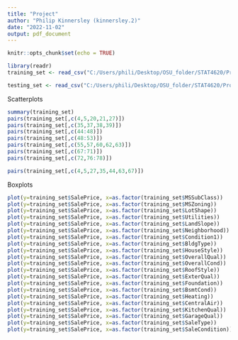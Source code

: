 ---
title: "Project"
author: "Philip Kinnersley (kinnersley.2)"
date: "2022-11-02"
output: pdf_document
---

```{r setup, include=FALSE}
knitr::opts_chunk$set(echo = TRUE)
```

```{r, warning=FALSE, message=FALSE}
library(readr)
training_set <- read_csv("C:/Users/phili/Desktop/OSU_folder/STAT4620/Proj/Ames/train.csv")

testing_set <- read_csv("C:/Users/phili/Desktop/OSU_folder/STAT4620/Proj/Ames/test.csv")

```

Scatterplots

```{r}
summary(training_set)
pairs(training_set[,c(4,5,20,21,27)])
pairs(training_set[,c(35,37,38,39)])
pairs(training_set[,c(44:48)])
pairs(training_set[,c(48:53)])
pairs(training_set[,c(55,57,60,62,63)])
pairs(training_set[,c(67:71)])
pairs(training_set[,c(72,76:78)])

pairs(training_set[,c(4,5,27,35,44,63,67)])
```

Boxplots

```{r}
plot(y=training_set$SalePrice, x=as.factor(training_set$MSSubClass))
plot(y=training_set$SalePrice, x=as.factor(training_set$MSZoning))
plot(y=training_set$SalePrice, x=as.factor(training_set$LotShape))
plot(y=training_set$SalePrice, x=as.factor(training_set$Utilities))
plot(y=training_set$SalePrice, x=as.factor(training_set$LandSlope))
plot(y=training_set$SalePrice, x=as.factor(training_set$Neighborhood))
plot(y=training_set$SalePrice, x=as.factor(training_set$Condition1))
plot(y=training_set$SalePrice, x=as.factor(training_set$BldgType))
plot(y=training_set$SalePrice, x=as.factor(training_set$HouseStyle))
plot(y=training_set$SalePrice, x=as.factor(training_set$OverallQual))
plot(y=training_set$SalePrice, x=as.factor(training_set$OverallCond))
plot(y=training_set$SalePrice, x=as.factor(training_set$RoofStyle))
plot(y=training_set$SalePrice, x=as.factor(training_set$ExterQual))
plot(y=training_set$SalePrice, x=as.factor(training_set$Foundation))
plot(y=training_set$SalePrice, x=as.factor(training_set$BsmtCond))
plot(y=training_set$SalePrice, x=as.factor(training_set$Heating))
plot(y=training_set$SalePrice, x=as.factor(training_set$CentralAir))
plot(y=training_set$SalePrice, x=as.factor(training_set$KitchenQual))
plot(y=training_set$SalePrice, x=as.factor(training_set$GarageQual))
plot(y=training_set$SalePrice, x=as.factor(training_set$SaleType))
plot(y=training_set$SalePrice, x=as.factor(training_set$SaleCondition))
```

